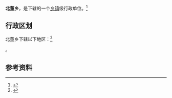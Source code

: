 {{中国乡级行政区|14/10/21/200/000}}

'''北董乡'''，是{{PRC admin/fullname|14/10/21/200/000|3}}下辖的一个[[乡镇|乡镇]]级行政单位。<ref>{{PRC admin/ref sgc|{{PRC admin/parent|14/10/21/200/000}}}}</ref>

== 行政区划 ==

北董乡下辖以下地区：<ref>{{PRC admin/ref sgc|14/10/21/200/000}}</ref>

{{PRC admin/children|14/10/21/200/000}}。

== 参考资料 ==

{{reflist}}

{{行政区划小作品}}
{{PRC admin/navcat|14/10/21/200/000}}